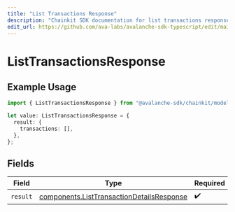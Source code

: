```yaml
---
title: "List Transactions Response"
description: "Chainkit SDK documentation for list transactions response"
edit_url: https://github.com/ava-labs/avalanche-sdk-typescript/edit/main/chainkit/docs/models/operations/listtransactionsresponse.md
---
```


# ListTransactionsResponse

## Example Usage

```typescript
import { ListTransactionsResponse } from "@avalanche-sdk/chainkit/models/operations";

let value: ListTransactionsResponse = {
  result: {
    transactions: [],
  },
};
```

## Fields

| Field                                                                                                  | Type                                                                                                   | Required                                                                                               | Description                                                                                            |
| ------------------------------------------------------------------------------------------------------ | ------------------------------------------------------------------------------------------------------ | ------------------------------------------------------------------------------------------------------ | ------------------------------------------------------------------------------------------------------ |
| `result`                                                                                               | [components.ListTransactionDetailsResponse](https://github.com/ava-labs/avalanche-sdk-typescript/blob/main/chainkit/models/components/listtransactiondetailsresponse.md) | :heavy_check_mark:                                                                                     | N/A                                                                                                    |
